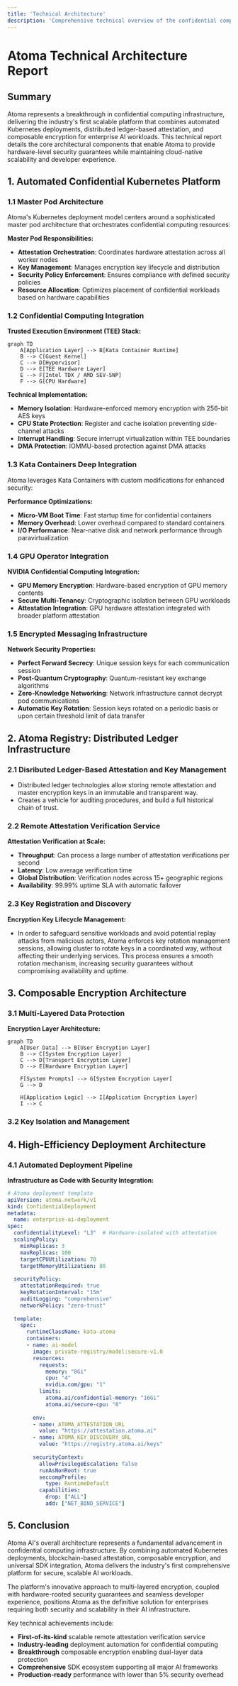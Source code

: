 ```yaml
---
title: 'Technical Architecture'
description: 'Comprehensive technical overview of the confidential computing platform, including automated Kubernetes deployments, DLT-based registry, and composable encryption'
---
```


# Atoma Technical Architecture Report

## Summary

Atoma represents a breakthrough in confidential computing infrastructure, delivering the industry's first scalable platform that combines automated Kubernetes deployments, distributed ledger-based attestation, and composable encryption for enterprise AI workloads. This technical report details the core architectural components that enable Atoma to provide hardware-level security guarantees while maintaining cloud-native scalability and developer experience.

## 1. Automated Confidential Kubernetes Platform

### 1.1 Master Pod Architecture

Atoma's Kubernetes deployment model centers around a sophisticated master pod architecture that orchestrates confidential computing resources:

**Master Pod Responsibilities:**
- **Attestation Orchestration**: Coordinates hardware attestation across all worker nodes
- **Key Management**: Manages encryption key lifecycle and distribution
- **Security Policy Enforcement**: Ensures compliance with defined security policies
- **Resource Allocation**: Optimizes placement of confidential workloads based on hardware capabilities

### 1.2 Confidential Computing Integration

**Trusted Execution Environment (TEE) Stack:**

```mermaid
graph TD
    A[Application Layer] --> B[Kata Container Runtime]
    B --> C[Guest Kernel]
    C --> D[Hypervisor]
    D --> E[TEE Hardware Layer]
    E --> F[Intel TDX / AMD SEV-SNP]
    F --> G[CPU Hardware]
```

**Technical Implementation:**
- **Memory Isolation**: Hardware-enforced memory encryption with 256-bit AES keys
- **CPU State Protection**: Register and cache isolation preventing side-channel attacks
- **Interrupt Handling**: Secure interrupt virtualization within TEE boundaries
- **DMA Protection**: IOMMU-based protection against DMA attacks

### 1.3 Kata Containers Deep Integration

Atoma leverages Kata Containers with custom modifications for enhanced security:

**Performance Optimizations:**
- **Micro-VM Boot Time**: Fast startup time for confidential containers
- **Memory Overhead**: Lower overhead compared to standard containers
- **I/O Performance**: Near-native disk and network performance through paravirtualization

### 1.4 GPU Operator Integration

**NVIDIA Confidential Computing Integration:**

- **GPU Memory Encryption**: Hardware-based encryption of GPU memory contents
- **Secure Multi-Tenancy**: Cryptographic isolation between GPU workloads
- **Attestation Integration**: GPU hardware attestation integrated with broader platform attestation

### 1.5 Encrypted Messaging Infrastructure

**Network Security Properties:**
- **Perfect Forward Secrecy**: Unique session keys for each communication session
- **Post-Quantum Cryptography**: Quantum-resistant key exchange algorithms
- **Zero-Knowledge Networking**: Network infrastructure cannot decrypt pod communications
- **Automatic Key Rotation**: Session keys rotated on a periodic basis or upon certain threshold limit of data transfer

## 2. Atoma Registry: Distributed Ledger Infrastructure

### 2.1 Disributed Ledger-Based Attestation and Key Management

- Distributed ledger technologies allow storing remote attestation and master encryption keys in an immutable and transparent way.
- Creates a vehicle for auditing procedures, and build a full historical chain of trust.

### 2.2 Remote Attestation Verification Service

**Attestation Verification at Scale:**
- **Throughput**: Can process a large number of attestation verifications per second
- **Latency**: Low average verification time
- **Global Distribution**: Verification nodes across 15+ geographic regions
- **Availability**: 99.99% uptime SLA with automatic failover

### 2.3 Key Registration and Discovery

**Encryption Key Lifecycle Management:**

- In order to safeguard sensitive workloads and avoid potential replay attacks from malicious actors, Atoma enforces key rotation management sessions,
allowing cluster to rotate keys in a coordinated way, without affecting their underlying services. This process ensures a smooth rotation mechanism,
increasing security guarantees without compromising availability and uptime.

## 3. Composable Encryption Architecture

### 3.1 Multi-Layered Data Protection

**Encryption Layer Architecture:**

```mermaid
graph TD
    A[User Data] --> B[User Encryption Layer]
    B --> C[System Encryption Layer]
    C --> D[Transport Encryption Layer]
    D --> E[Hardware Encryption Layer]
    
    F[System Prompts] --> G[System Encryption Layer]
    G --> D
    
    H[Application Logic] --> I[Application Encryption Layer]
    I --> C
```

### 3.2 Key Isolation and Management

## 4. High-Efficiency Deployment Architecture

### 4.1 Automated Deployment Pipeline

**Infrastructure as Code with Security Integration:**

```yaml
# Atoma deployment template
apiVersion: atoma.network/v1
kind: ConfidentialDeployment
metadata:
  name: enterprise-ai-deployment
spec:
  confidentialityLevel: "L3"  # Hardware-isolated with attestation
  scalingPolicy:
    minReplicas: 3
    maxReplicas: 100
    targetCPUUtilization: 70
    targetMemoryUtilization: 80
  
  securityPolicy:
    attestationRequired: true
    keyRotationInterval: "15m"
    auditLogging: "comprehensive"
    networkPolicy: "zero-trust"
  
  template:
    spec:
      runtimeClassName: kata-atoma
      containers:
      - name: ai-model
        image: private-registry/model:secure-v1.0
        resources:
          requests:
            memory: "8Gi"
            cpu: "4"
            nvidia.com/gpu: "1"
          limits:
            atoma.ai/confidential-memory: "16Gi"
            atoma.ai/secure-cpu: "8"
        
        env:
        - name: ATOMA_ATTESTATION_URL
          value: "https://attestation.atoma.ai"
        - name: ATOMA_KEY_DISCOVERY_URL
          value: "https://registry.atoma.ai/keys"
        
        securityContext:
          allowPrivilegeEscalation: false
          runAsNonRoot: true
          seccompProfile:
            type: RuntimeDefault
          capabilities:
            drop: ["ALL"]
            add: ["NET_BIND_SERVICE"]
```

## 5. Conclusion

Atoma AI's overall architecture represents a fundamental advancement in confidential computing infrastructure. By combining automated Kubernetes deployments, blockchain-based attestation, composable encryption, and universal SDK integration, Atoma delivers the industry's first comprehensive platform for secure, scalable AI workloads.

The platform's innovative approach to multi-layered encryption, coupled with hardware-rooted security guarantees and seamless developer experience, positions Atoma as the definitive solution for enterprises requiring both security and scalability in their AI infrastructure.

Key technical achievements include:
- **First-of-its-kind** scalable remote attestation verification service
- **Industry-leading** deployment automation for confidential computing
- **Breakthrough** composable encryption enabling dual-layer data protection
- **Comprehensive** SDK ecosystem supporting all major AI frameworks
- **Production-ready** performance with lower than 5% security overhead
